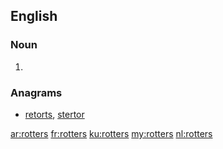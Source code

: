 ==English==

===Noun===
{{head|en|plural}}

# {{plural of|rotter|lang=en}}

===Anagrams===
* [[retorts#English|retorts]], [[stertor#English|stertor]]

[[ar:rotters]]
[[fr:rotters]]
[[ku:rotters]]
[[my:rotters]]
[[nl:rotters]]